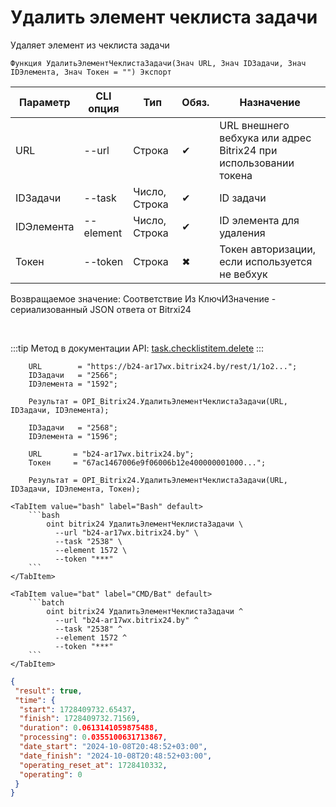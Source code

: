 ﻿---
sidebar_position: 3
---


# Удалить элемент чеклиста задачи
 Удаляет элемент из чеклиста задачи



`Функция УдалитьЭлементЧеклистаЗадачи(Знач URL, Знач IDЗадачи, Знач IDЭлемента, Знач Токен = "") Экспорт`

  | Параметр | CLI опция | Тип | Обяз. | Назначение |
  |-|-|-|-|-|
  | URL | --url | Строка | &#x2714; | URL внешнего вебхука или адрес Bitrix24 при использовании токена |
  | IDЗадачи | --task | Число, Строка | &#x2714; | ID задачи |
  | IDЭлемента | --element | Число, Строка | &#x2714; | ID элемента для удаления |
  | Токен | --token | Строка | &#x2716; | Токен авторизации, если используется не вебхук |

  
  Возвращаемое значение:   Соответствие Из КлючИЗначение - сериализованный JSON ответа от Bitrxi24

<br/>

:::tip
Метод в документации API: [task.checklistitem.delete](https://dev.1c-bitrix.ru/rest_help/tasks/task/checklistitem/delete.php)
:::
<br/>


```bsl title="Пример использования для 1С:Предприятие/OneScript"
    URL        = "https://b24-ar17wx.bitrix24.by/rest/1/1o2...";
    IDЗадачи   = "2566";
    IDЭлемента = "1592";

    Результат = OPI_Bitrix24.УдалитьЭлементЧеклистаЗадачи(URL, IDЗадачи, IDЭлемента);

    IDЗадачи   = "2568";
    IDЭлемента = "1596";

    URL       = "b24-ar17wx.bitrix24.by";
    Токен     = "67ac1467006e9f06006b12e400000001000...";

    Результат = OPI_Bitrix24.УдалитьЭлементЧеклистаЗадачи(URL, IDЗадачи, IDЭлемента, Токен);
```
    

 <Tabs>
  
    <TabItem value="bash" label="Bash" default>
        ```bash
            oint bitrix24 УдалитьЭлементЧеклистаЗадачи \
              --url "b24-ar17wx.bitrix24.by" \
              --task "2538" \
              --element 1572 \
              --token "***"
        ```
    </TabItem>
  
    <TabItem value="bat" label="CMD/Bat" default>
        ```batch
            oint bitrix24 УдалитьЭлементЧеклистаЗадачи ^
              --url "b24-ar17wx.bitrix24.by" ^
              --task "2538" ^
              --element 1572 ^
              --token "***"
        ```
    </TabItem>
</Tabs>


```json title="Результат"
{
 "result": true,
 "time": {
  "start": 1728409732.65437,
  "finish": 1728409732.71569,
  "duration": 0.0613141059875488,
  "processing": 0.0355100631713867,
  "date_start": "2024-10-08T20:48:52+03:00",
  "date_finish": "2024-10-08T20:48:52+03:00",
  "operating_reset_at": 1728410332,
  "operating": 0
 }
}
```
